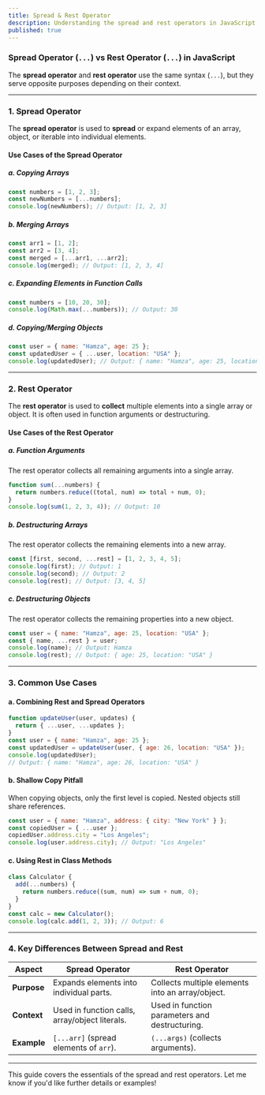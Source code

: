 ```yaml
---
title: Spread & Rest Operator
description: Understanding the spread and rest operators in JavaScript
published: true
---
```


### **Spread Operator (`...`) vs Rest Operator (`...`) in JavaScript**

The **spread operator** and **rest operator** use the same syntax (`...`), but they serve opposite purposes depending on their context.

---

### **1. Spread Operator**

The **spread operator** is used to **spread** or expand elements of an array, object, or iterable into individual elements.

#### **Use Cases of the Spread Operator**

##### **a. Copying Arrays**

```javascript
const numbers = [1, 2, 3];
const newNumbers = [...numbers];
console.log(newNumbers); // Output: [1, 2, 3]
```

##### **b. Merging Arrays**

```javascript
const arr1 = [1, 2];
const arr2 = [3, 4];
const merged = [...arr1, ...arr2];
console.log(merged); // Output: [1, 2, 3, 4]
```

##### **c. Expanding Elements in Function Calls**

```javascript
const numbers = [10, 20, 30];
console.log(Math.max(...numbers)); // Output: 30
```

##### **d. Copying/Merging Objects**

```javascript
const user = { name: "Hamza", age: 25 };
const updatedUser = { ...user, location: "USA" };
console.log(updatedUser); // Output: { name: "Hamza", age: 25, location: "USA" }
```

---

### **2. Rest Operator**

The **rest operator** is used to **collect** multiple elements into a single array or object. It is often used in function arguments or destructuring.

#### **Use Cases of the Rest Operator**

##### **a. Function Arguments**

The rest operator collects all remaining arguments into a single array.

```javascript
function sum(...numbers) {
  return numbers.reduce((total, num) => total + num, 0);
}
console.log(sum(1, 2, 3, 4)); // Output: 10
```

##### **b. Destructuring Arrays**

The rest operator collects the remaining elements into a new array.

```javascript
const [first, second, ...rest] = [1, 2, 3, 4, 5];
console.log(first); // Output: 1
console.log(second); // Output: 2
console.log(rest); // Output: [3, 4, 5]
```

##### **c. Destructuring Objects**

The rest operator collects the remaining properties into a new object.

```javascript
const user = { name: "Hamza", age: 25, location: "USA" };
const { name, ...rest } = user;
console.log(name); // Output: Hamza
console.log(rest); // Output: { age: 25, location: "USA" }
```

---

### **3. Common Use Cases**

#### **a. Combining Rest and Spread Operators**

```javascript
function updateUser(user, updates) {
  return { ...user, ...updates };
}
const user = { name: "Hamza", age: 25 };
const updatedUser = updateUser(user, { age: 26, location: "USA" });
console.log(updatedUser);
// Output: { name: "Hamza", age: 26, location: "USA" }
```

#### **b. Shallow Copy Pitfall**

When copying objects, only the first level is copied. Nested objects still share references.

```javascript
const user = { name: "Hamza", address: { city: "New York" } };
const copiedUser = { ...user };
copiedUser.address.city = "Los Angeles";
console.log(user.address.city); // Output: "Los Angeles"
```

#### **c. Using Rest in Class Methods**

```javascript
class Calculator {
  add(...numbers) {
    return numbers.reduce((sum, num) => sum + num, 0);
  }
}
const calc = new Calculator();
console.log(calc.add(1, 2, 3)); // Output: 6
```

---

### **4. Key Differences Between Spread and Rest**

| **Aspect**       | **Spread Operator**                              | **Rest Operator**                                |
|------------------|--------------------------------------------------|-------------------------------------------------|
| **Purpose**      | Expands elements into individual parts.          | Collects multiple elements into an array/object.|
| **Context**      | Used in function calls, array/object literals.   | Used in function parameters and destructuring.  |
| **Example**      | `[...arr]` (spread elements of `arr`).           | `(...args)` (collects arguments).               |

---

This guide covers the essentials of the spread and rest operators. Let me know if you'd like further details or examples!
